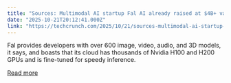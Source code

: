 ```yaml
---
title: "Sources: Multimodal AI startup Fal AI already raised at $4B+ valuation"
date: "2025-10-21T20:12:41.000Z"
link: "https://techcrunch.com/2025/10/21/sources-multimodal-ai-startup-fal-ai-already-raised-at-4b-valuation/"
---
```


Fal provides developers with over 600 image, video, audio, and 3D models, it says, and boasts that its cloud has thousands of Nvidia H100 and H200 GPUs and is fine-tuned for speedy inference. 

[Read more](https://techcrunch.com/2025/10/21/sources-multimodal-ai-startup-fal-ai-already-raised-at-4b-valuation/)
